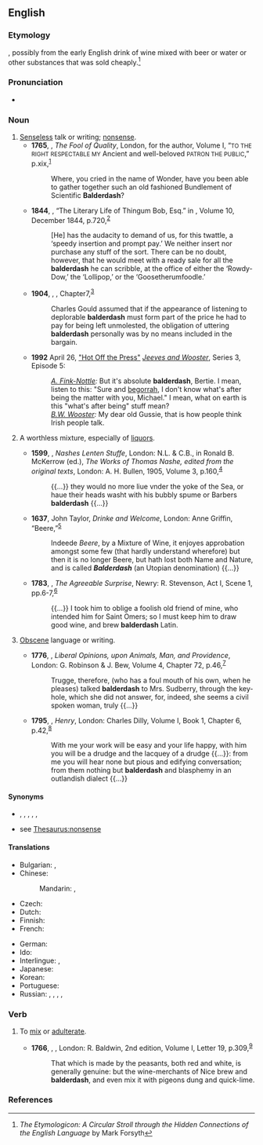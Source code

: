 ==English==

===Etymology===
{{unk|en}}, possibly from the early English drink of wine mixed with beer or water or other substances that was sold cheaply.<ref>''The Etymologicon: A Circular Stroll through the Hidden Connections of the English Language'' by Mark Forsyth</ref>

===Pronunciation===
* {{a|UK}} {{IPA|/ˈbɔːldə.dæʃ/|lang=en}}

===Noun===
{{en-noun|-}}

# [[senseless|Senseless]] talk or writing; [[nonsense]].
#* '''1765''', {{w|Henry Brooke (writer)|Henry Brooke}}, ''The Fool of Quality'', London, for the author, Volume I, “<small>TO THE RIGHT RESPECTABLE MY</small> Ancient and well-beloved <small>PATRON THE PUBLIC</small>,” p.{{nbsp}}xix,<sup>[http://name.umdl.umich.edu/004836069.0001.001]</sup>
#*: Where, you cried in the name of Wonder, have you been able to gather together such an old fashioned Bundlement of Scientific '''Balderdash'''?
#* '''1844''', {{w|Edgar Allan Poe}}, “The Literary Life of Thingum Bob, Esq.” in ''{{w|Southern Literary Messenger}}'', Volume 10, December 1844, p.{{nbsp}}720,<sup>[https://catalog.hathitrust.org/Record/100706269]</sup>
#*: [He] has the audacity to demand of us, for this twattle, a ‘speedy insertion and prompt pay.’ We neither insert nor purchase any stuff of the sort. There can be no doubt, however, that he would meet with a ready sale for all the '''balderdash''' he can scribble, at the office of either the ‘Rowdy-Dow,’ the ‘Lollipop,’ or the ‘Goosetherumfoodle.’
#* '''1904''', {{w|Joseph Conrad}}, ''{{w|Nostromo}}'', Chapter{{nbsp}}7,<sup>[http://www.gutenberg.org/files/2021/2021-h/2021-h.htm]</sup>
#*: Charles Gould assumed that if the appearance of listening to deplorable '''balderdash''' must form part of the price he had to pay for being left unmolested, the obligation of uttering '''balderdash''' personally was by no means included in the bargain.
#* '''1992''' April 26, [[w:List of Jeeves and Wooster episodes|"Hot Off the Press"]] [[w:Jeeves and Wooster|''Jeeves and Wooster'']], Series 3, Episode 5:
#*: ''[[w:Gussie Fink-Nottle|A. Fink-Nottle]]:'' But it's absolute '''balderdash''', Bertie. I mean, listen to this: "Sure and [[begorrah]], I don't know what's after being the matter with you, Michael." I mean, what on earth is this "what's after being" stuff mean?<br>''[[w:Bertie Wooster|B.W. Wooster]]:'' My dear old Gussie, that is how people think Irish people talk.
# {{lb|en|archaic}} A worthless mixture, especially of [[liquor]]s.
#* '''1599''', {{w|Thomas Nashe}}, ''Nashes Lenten Stuffe'', London: N.L. & C.B., in Ronald B. McKerrow (ed.), ''The Works of Thomas Nashe, edited from the original texts'', London: A. H. Bullen, 1905, Volume 3, p.{{nbsp}}160,<sup>[https://archive.org/details/worksthomasnash01mckegoog]</sup>
#*: {{...}} they would no more liue vnder the yoke of the Sea, or haue their heads washt with his bubbly spume or Barbers '''balderdash''' {{...}}
#* '''1637''', John Taylor, ''Drinke and Welcome'', London: Anne Griffin, “Beere,”<sup>[http://name.umdl.umich.edu/A13442.0001.001]</sup>
#*: Indeede ''Beere'', by a Mixture of Wine, it enjoyes approbation amongst some few (that hardly understand wherefore) but then it is no longer Beere, but hath lost both Name and Nature, and is called '''''Balderdash''''' (an Utopian denomination) {{...}}
#* '''1783''', {{w|John O'Keeffe (writer)|John O’Keeffe}}, ''The Agreeable Surprise'', Newry: R. Stevenson, Act I, Scene 1, pp.{{nbsp}}6-7,<sup>[http://name.umdl.umich.edu/004776776.0001.000]</sup>
#*: {{...}} I took him to oblige a foolish old friend of mine, who intended him for Saint Omers; so I must keep him to draw good wine, and brew '''balderdash''' Latin.
# {{lb|en|obsolete}} [[obscene|Obscene]] language or writing.
#* '''1776''', {{w|Samuel Jackson Pratt}}, ''Liberal Opinions, upon Animals, Man, and Providence'', London: G. Robinson & J. Bew, Volume 4, Chapter 72, p.{{nbsp}}46,<sup>[http://name.umdl.umich.edu/004897843.0001.004]</sup>
#*: Trugge, therefore, (who has a foul mouth of his own, when he pleases) talked '''balderdash''' to Mrs. Sudberry, through the key-hole, which she did not answer, for, indeed, she seems a civil spoken woman, truly {{...}}
#* '''1795''', {{w|Richard Cumberland (dramatist)|Richard Cumberland}}, ''Henry'', London: Charles Dilly, Volume I, Book 1, Chapter 6, p.{{nbsp}}42,<sup>[http://name.umdl.umich.edu/004875941.0001.001]</sup>
#*: With me your work will be easy and your life happy, with him you will be a drudge and the lacquey of a drudge {{...}}: from me you will hear none but pious and edifying conversation; from them nothing but '''balderdash''' and blasphemy in an outlandish dialect {{...}}

====Synonyms====
* {{l|en|bunk}}, {{l|en|drivel}}, {{l|en|piffle}}, {{l|en|poppycock}}, {{l|en|rubbish}}, {{l|en|twaddle}}
* see [[Thesaurus:nonsense]]

====Translations====
{{trans-top|nonsense}}
* Bulgarian: {{t+|bg|глупост|alt=глупости|f-p|tr=glúposti}}, {{t+|bg|безсмислица|alt=безсмислици|f-p|tr=bezsmíslici}}
* Chinese:
*: Mandarin: {{t+|cmn|胡說八道|sc=Hani}}, {{t+|cmn|胡说八道|tr=húshuōbādào|sc=Hani}}
* Czech: {{t|cs|cancy|m-p}}
* Dutch: {{t+|nl|gebazel|n}}
* Finnish: {{t+|fi|soopa}}
* French: {{t+|fr|bêtises|f-p}}
{{trans-mid}}
* German: {{t+|de|Gefasel|n}}
* Ido: {{t+check|io|stulto|alt=stult-ajo}} <!-- was "[[stulto|stult-ajo]]" - assumed inflected form or vocalised spelling; please verify if linking is acceptable. see [[User:Kephir/gadgets/xte#Translation_fixing]] -->
* Interlingue: {{t|ie|galimatias}}, {{t|ie|nonsense}}
* Japanese: {{t|ja|たわごと|tr=tawagoto|sc=Jpan}}
* Korean: {{t+|ko|농담|sc=Kore}}
* Portuguese: {{t+|pt|besteira|f}}
* Russian: {{t+|ru|чепуха́|f}}, {{t+|ru|бессмы́слица|f}}, {{t+|ru|вздор|m}}, {{t+|ru|галиматья́|f}}, {{t+|ru|белиберда́|f}}
{{trans-bottom}}

===Verb===
{{en-verb|balderdashes|balderdashing|balderdashed}}

# {{lb|en|archaic}} To [[mix]] or [[adulterate]].
#* '''1766''', {{w|Tobias Smollett}}, ''{{w|Travels through France and Italy}}'', London: R. Baldwin, 2nd edition, Volume I, Letter 19, p.{{nbsp}}309,<sup>[https://archive.org/details/travelsthroughfr01smol]</sup>
#*: That which is made by the peasants, both red and white, is generally genuine: but the wine-merchants of Nice brew and '''balderdash''', and even mix it with pigeons dung and quick-lime.

===References===
<references/>